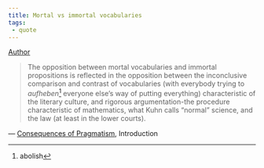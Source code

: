 ```yaml
---
title: Mortal vs immortal vocabularies
tags:
 - quote
---
```


[Author](/docs/phil/people/Richard Rorty.html)

> The opposition between mortal vocabularies and immortal propositions is reflected in the opposition between the inconclusive comparison and contrast of vocabularies (with everybody trying to *aufheben*[^1] everyone else's way of putting everything) characteristic of the literary culture, and rigorous argumentation-the procedure characteristic of mathematics, what Kuhn calls "normal" science, and the law (at least in the lower courts).

— [Consequences of Pragmatism](/docs/phil/works/Consequences of Pragmatism.html), Introduction


[^1]: abolish